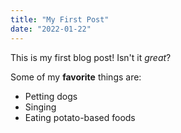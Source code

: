 ```yaml
---
title: "My First Post"
date: "2022-01-22"
---
```


This is my first blog post! Isn't it _great_?

Some of my **favorite** things are:

- Petting dogs
- Singing
- Eating potato-based foods
